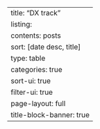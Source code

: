 ---
title: "DX track"
listing:
  contents: posts
  sort: [date desc, title]
  type: table
  categories: true
  sort-ui: true
  filter-ui: true
page-layout: full
title-block-banner: true
---